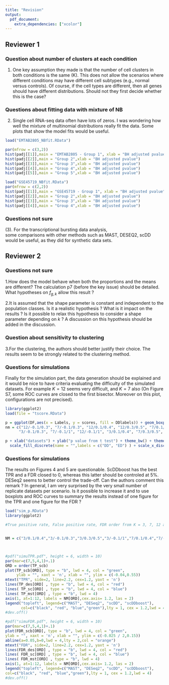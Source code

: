 ```yaml
---
title: "Revision"
output: 
  pdf_document:
    extra_dependencies: ["xcolor"]
---
```


## Reviewer 1
### Question about number of clusters at each condition

(1)  One key assumption they made is that the number of cell clusters in both conditions is the same (K). This does not allow the scenarios where different conditions may have different cell subtypes (e.g., normal versus controls). Of course, if the cell types are different, then all genes should have different distributions.  Should not they first decide whether this is the case?

\textcolor{blue}{It is not an assumption for number of clusters to be same across two conditions. Our method pooled cells from both conditions first and identified a global clustering for all the cells, the number of clusters ($K$) is for the global clustering. These two conditions can have different number of clusters given that one condition can have zero proportion of cells from a cluster.
For example, $K = 3$, there are 3 clusters (labelled as A, B, C) globally. Condition 1 having 3 types, 60\% from A, 30\% from B and 10\% from C, while condition 2 only have 2 types 50\% from B and 50\% from C.}
\textcolor{blue}{It is not necessary that different cell types will induce different distributions over the whole genome. Actually the major proportion of genes should still have equivalent distribution. 
Which is key observation we proposed in the paper and we propose an empirical Bayesian framework with a specifically constructed prior to handle the scenario when both means and proportions changed.} 

### Questions about fitting data with mixture of NB

(2) Single cell RNA-seq data often have lots of zeros. I was wondering how well the mixture of multinomial distributions really fit the data. Some plots that show the model fits would be useful.

\textcolor{blue}{We are using mixture of negative binomial to model the counts instead of multinomial distributions. Mixture of NB are flexible to approximate a lot of distributions. Specifically, NB can approximate constant 0 by arbitrary accuracy. As we know the density of $P(X = 0) = 1 - p$ and $P(X > 0) = p$ given $X \sim \text{NB}(1,p)$. Further, scRNA-seq data tends to be overdispersed so that many people are using NB to model it. (cite DESeq2, cite Normalization and variance stabilization of single-cell RNA-seq data using regularized negative binomial regression). Also, the empirical data (EMTAB2805, GSE45719) showed that more than 80\% of genes their nonzero counts are overdispersed. In addition, given our estimated group labels, we test whether there is a strong evidence to reject fitting NB model at each group. Given the cells from same group, we excluded those genes with more than 70\% of 0s, as we know NB can approximate 0 well. For the remaining genes, we do the goodness of fit tests following the procedure proposed in the paper "Pearson-type goodness-of-fit test with
bootstrap maximum likelihood
estimation(Guosheng Yin,Yanyuan Ma)". We found very few genes would reject the negative binomial model
}
```r
load("EMTAB2805_NBfit.RData")

par(mfrow = c(3,2))
hist(padj[[1]],main = "EMTAB2805 - Group 1", xlab = "BH adjusted pvalue")
hist(padj[[2]],main = "Group 2",xlab = "BH adjusted pvalue")
hist(padj[[3]],main = "Group 3",xlab = "BH adjusted pvalue")
hist(padj[[4]],main = "Group 4",xlab = "BH adjusted pvalue")
hist(padj[[5]],main = "Group 5",xlab = "BH adjusted pvalue")

load("GSE45719_NBfit.RData")
par(mfrow = c(2,2))
hist(padj[[1]],main = "GSE45719 - Group 1", xlab = "BH adjusted pvalue")
hist(padj[[2]],main = "Group 2",xlab = "BH adjusted pvalue")
hist(padj[[3]],main = "Group 3",xlab = "BH adjusted pvalue")
hist(padj[[4]],main = "Group 4",xlab = "BH adjusted pvalue")
```




### Questions not sure 

(3). For the transcriptional bursting data analysis,  
some comparisons with other methods such as MAST, DESEQ2, scDD would be useful, 
as they did for synthetic data sets.


## Reviewer 2
### Questions not sure
1.How does the model behave when both the proportions and the means are different? The calculation p7 (before the key issue) should be detailed. What hypotheses on $f_{g,k}$ allow this result ?

\textcolor{blue}{When both the proportions and the means are different, the distributions of the two conditions can be the same or different. Namely, for those subgroups having the same mean, even the proportions changed as long as their aggregation remained the same across conditions, it will not lead to differential distributions. 
We assume the only parameter differs $f_{g,k}$ for $k$ is the mean. That is for the negative binomial model, we have subgroup dependent mean parameters and shared shape parameter.}

2.It is assumed that the shape parameter is constant and independent to the population classes. Is it a realistic hypothesis ? What is it impact on the results ? Is it possible to relax this hypothesis to consider a shape parameter depending on $k$ ? A discussion on this hypothesis should be added in the discussion.

\textcolor{blue}{For the fixed shape parameter of NB among groups, we performed tests on each gene.
The testing procedure is following: the null hypothesis is for different groups having the same shape parameter. Under the null we pool the data and find the MLE and obtain it's condifence interval by fisher information. Under alternative, we use MLE to obtain point estimator of shape parameter separately at each group. If there is at least one group's point estimator being outside of the confidence interval, we flagged the corresponding gene. We run the test on the GSE75748. We found 1185 out of 19097 genes (6.2\%) having been identified as genes with hetergenous shape parameters. 
So for the majority of genes, it is ok to assume a shared shape parameter across groups.
Further, our aim is to infer the distribution pattern of mixing components. If for some genes and some groups both mean and shape parameters are different. It may still be ok only testing the change pattern of means. Among those 1185 flagged genes, 690 of them also shows differential means for its max posterior given by EBSeq, which further reduce the effects of unequal shape parameter.
We also run the same procedure on GSE45719. We found 3\% genes having been flagged and 73\% among them are also having differential means between groups. I would say overall the proportion of genes may be affected by the same shape parameter assumption is low. It is possible to extend with group dependent shape parameter, but for the shape parameter, the density involves gamma function of it, which make us difficult to find an explicit form of the posterior of shape parameters. 
}


### Question about sensitivity to clustering
3.For the clustering, the authors should better justify their choice. The results seem to be strongly related to the clustering method.

\textcolor{blue}{We have tried different clustering method, sc3 on 3 datasets, (EBTAB2805, GSE45719, GSE79102). 
the correlation coefficients of the local fdr are 0.92,0.94,0.96. Our method is not very sensitive to the clustering methods.}

### Questions for simulations

Finally for the simulation part, the data generation should be explained and it would be nice to have criteria evaluating the difficulty of the simulated datasets. For example $K=12$ seems very
difficult, and $K=7$ also (On Figure S7, some ROC curves are closed to the first bisector.
Moreover on this plot, configurations are not precised).

\textcolor{blue}{More detailed information of simulation has been placed in the supplementary material, those pca plots showed that groups are collapsed together when there are more groups, which make all the methods difficult to detect DD genes. In addition, we have fixed number of cells(400) so more number of groups will decrease the number of cells per group which makes it harder to detect the change between groups also mixing of more groups weaken the overall signal between conditions.
Further to show the difficulty of each simulation settings, we do a t-test on each gene and present a boxplot for every simulation settings. It is easier to detect DD genes if they having small p values compare to those of ED genes, we ordered the boxplot by the same order of the simulation graph in the paper (Fig 4)}

```r
library(ggplot2)
load(file = "tscore.RData")

p = ggplot(DF,aes(x = Labels, y = scores, fill = DDlabels)) + geom_boxplot()
nm = c("12/-0.1/0.3", "7/-0.1/0.3", "12/0.1/0.4", "12/0.3/0.5", "7/0.1/0.4",
      "3/-0.1/0.3", "7/-0.1/1", "12/-0.1/1", "3/0.1/0.4", "7/0.3/0.5", "3/0.3/0.5", "3/-0.1/1")

p + xlab("datasets") + ylab("p value from t test") + theme_bw() + theme(axis.text.x = element_text(angle = 90, hjust = 1))  +
  scale_fill_discrete(name = "",labels = c("DD", "ED") ) + scale_x_discrete(labels= nm)
```

### Questions for simulations
The results on Figures 4 and 5 are questionable. ScDDboost has the best TPR and a FDR closed to 0, whereas this latter should be controled at 5%. DESeq2 seems to better control the trade-off. Can the authors comment this remark ? In general, I am very surprised by the very small number of replicate datasets per scenario. Is it possible to increase it and to use boxplots and ROC curves to summary the results instead of one figure for the TPR and one figure for the FDR ?

\textcolor{blue}{We have done more replicates for each simulation setting, now we have 10 replicates under each settings. And we have similar results as before. (add plots later)\\
Our method is not a trade-off for more power by using FDR.}

```r
load("sim_p.RData")
library(ggplot2)

#True positive rate, False positive rate, FDR order from K = 3, 7, 12 and (0.1,0.4), (-0.1, 0.3), (0.3, 0.5) , (-0.1,1)


NM = c("3/0.1/0.4","3/-0.1/0.3","3/0.3/0.5","3/-0.1/1","7/0.1/0.4","7/-0.1/0.3","7/0.3/0.5","7/-0.1/1","12/0.1/0.4","12/-0.1/0.3","12/0.3/0.5","12/-0.1/1")



#pdf("simuTPR.pdf", height = 6, width = 10)
par(mar=c(7,5,4,1)+.1)
ORD = order(TP_scb)
plot(TP_scb[ORD], type = "b", lwd = 4, col = "green",
     ylab = "", xaxt = 'n', xlab = "", ylim = c(-0.04,0.55))
mtext("TPR", side=2, line=2.2, cex=1.2, yaxt = 'n')
lines(TP_des[ORD] , type = "b", lwd = 4, col = "red")
lines( TP_sc[ORD] , type = "b", lwd = 4, col = "blue")
lines( TP_mst[ORD] , type = "b", lwd = 4)
axis(1, at=1:12, labels = NM[ORD],cex.axis= 1.2, las = 2)
legend("topleft", legend=c("MAST", "DESeq2", "scDD", "scDDboost"),
       col=c("black", "red", "blue","green"),lty = 1, cex = 1.2,lwd = 4)
#dev.off()


```

```r
#pdf("simuFDR.pdf", height = 6, width = 10)
par(mar=c(7,5,4,1)+.1)
plot(FDR_scb[ORD], type = "b", lwd = 4, col = "green",
ylab = "", xaxt = 'n', xlab = "", ylim = c(-0.025 / 2,0.15))
abline(a=0.05,b=0,lwd = 4,lty = 2,col = "orange")
mtext("FDR", side=2, line=2.2, cex=1.2, yaxt = 'n')
lines(FDR_des[ORD] , type = "b", lwd = 4, col = "red")
lines( FDR_sc[ORD] , type = "b", lwd = 4, col = "blue")
lines( FDR_mst[ORD] , type = "b", lwd = 4)
axis(1, at=1:12, labels = NM[ORD],cex.axis= 1.2, las = 2)
legend("topleft", legend=c("MAST", "DESeq2", "scDD", "scDDboost"),
col=c("black", "red", "blue","green"),lty = 1, cex = 1.2,lwd = 4)
#dev.off()
```

